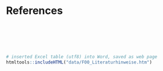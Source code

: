 # References {.unnumbered}

::: {#refs}
:::

<br>
---------------
<br>

```r
# inserted Excel table (utf8) into Word, saved as web page
htmltools::includeHTML("data/F00_Literaturhinweise.htm")

```
